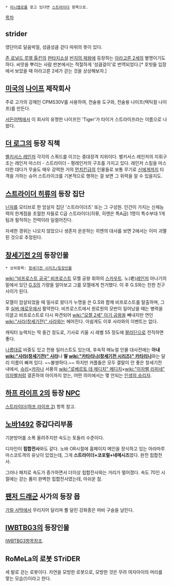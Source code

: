  * [[미니벨로]]를 찾고 있다면 [[스트라이다]] 항목으로.
[[목차]]
== strider ==
영단어로 달음박질, 성큼성큼 걷다 따위의 뜻이 있다.

[[존 로널드 루엘 톨킨]]의 [[판타지소설]] [[반지의 제왕]]에 등장하는 [[아라고른 2세]]의 별명이기도 하다. 씨앗을 뿌리는 사람 판본에서는 적절하게 '성큼걸이'로 번역되었다.[* 호빗들 입장에서 보았을 때 아라고른 2세가 걷는 것을 상상해보자.]

== [[미국]]의 [[나이프]] 제작회사 ==
주로 고가의 강재인 CPMS30V를 사용하여, 전술용 도구와, 전술용 나이프(택틱컬 나이프)를 만든다.

[[서든어택]]에서 이 회사의 유명한 나이프인 'Tiger'가 타이거 스트라이프라는 이름으로 나왔다. 

== [[더 로그]]의 등장 직책 ==
[[벨키서스 레인저]] 각각의 스쿼드를 이끄는 중대장격 지위이다. 벨키서스 레인저의 지휘구조는 레인저 마스터 - 스트라이더 - 평레인저의 구조를 가지고 있다. 레인저 스킬을 마스터한 데다가 무술도 매우 강력한 거의 [[먼치킨]]급의 인물들로 보통 무기로 [[신]]에게까지 타격을 가하는 슈어 스트라이크를 기본적으로 행하는 걸 보면 그 위력을 알 수 있을지도.

== [[스트라이더 히류]]의 등장 집단 ==
[[닌자]]를 모티브로 한 암살자 집단 '스트라이더즈' 또는 그 구성원. 인간이 가지는 신체능력의 한계점을 초월한 자들로 C급 스트라이더(히류, 히엔은 특A급) 1명이 특수부대 1개 팀과 필적하는 전력이라 일컬어진다.

자세한 경위는 나오지 않았으나 생존자 운운하는 히엔의 대사를 보면 2에서는 이미 괴멸된 것으로 추정된다.

== [[창세기전 2]]의 등장인물 ==
 * 상위항목: [[창세기전 시리즈/등장인물]]

[[wiki:"비프로스트 공국" 비프로스트]] 모젤 공왕 휘하의 [[스카우트]]. 노(老)[[레인저]] 아나기의 밑에서 있던 [[G.S]]의 기량을 알아보고 그를 모젤에게 천거했다. 이 후 G.S와는 친한 친구 사이가 된다.

모젤이 암살되었을 때 밀사로 왔다가 누명을 쓴 G.S와 함께 비프로스트를 탈출하며, 그 후 [[실버 애로우]]에서 활약한다. 비프로스트에서 원로원의 모반이 일어났을 때는 병력을 이끌고 비프로스트로 다시 파견되어 [[wiki:"모젤 2세" 아기 공왕]]을 빼내지만 연인 [[wiki:"사라(창세기전)" 사라]]와는 헤어진다. 아쉽게도 이후 사라와의 이벤트는 없다.

캐릭터 능력치는 딱 중간 정도로, 기사로 키울 시 레벨 55 정도에 [[팔라딘]]으로 전직하면 좋다.

[[나름]]대로 비중도 있고 전용 일러스트도 있는데, 후속작 매뉴얼 인물 대사전에는 '''아내 [[wiki:"사라(창세기전)" 사라]]'''나 '''딸 [[wiki:"카타리나(창세기전 시리즈)" 카타리나]]'''와는 달리 이름이 빠져 있다. ~~불쌍하다.~~ 하지만 커플들은 모두 결말이 안 좋은 창세기전 내에서, [[슈리]]×[[카자]]나 서풍의 [[wiki:"로베르토 데 메디치" 메디치]]×[[wiki:"이자벨 리피네" 이자벨]]처럼 결혼하여 아이까지 얻는, 어떤 의미에서는 몇 안되는 [[인생의 승리자]].

== [[하프 라이프 2]]의 등장 [[NPC]] ==
[[스트라이더(하프 라이프 2)]] 항목 참고.

== [[노바1492]] 중갑다리부품 == 
기본방어를 소폭 올려주지만 속도는 토들러 수준이다.

디자인이 '''힙합전사'''와도 같다. 노바 OR시절에 홈페이지 메인을 장식하고 있는 아라마루 마스코트격의 유닛이 있었는데, 그게 '''스트라이더+코포럴+네메시즈'''였다. 완전 힙합전사.

그러나 패치로 속도가 증가하면서 더이상 힙합전사와는 거리가 멀어졌다. 속도 70인 시절에는 걷는 폼이 완벽한 힙합전사였는데, 아쉬운 점.

== [[팬저 드래군]] 사가의 등장 몹 ==
[[가릴 사막]]에서 무리지어 달리며 뿔 달린 강화종은 마비 구슬을 날린다.

== [[IWBTBG3]]의 등장인물 ==
[[IWBTBG3]]항목참조.

== RoMeLa의 로봇 STriDER ==
세 발로 걷는 로봇이다. 자연을 모방한 로봇으로, 모방한 것은 무려 여자아이의 머리를 땋는 모습(!)이라고 한다.
